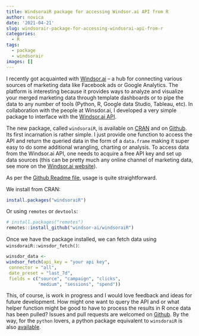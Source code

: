 ```yaml
---
title: WindsoraiR package for accessing Windsor.ai API from R
author: novica
date: '2021-04-21'
slug: windsorair-package-for-accessing-windsorai-api-from-r
categories:
  - R
tags:
  - package
  - windsorair
images: []
---
```


I recently got acquainted with [Windsor.ai](https://windsor.ai) -- a hub for connecting various sources of marketing data like Facebook ads or Google Analytics. The platform is interesting because it provides ways to analyze and visualize your merged marketing data through template dashboards or to pipe the data to any number of tools (Python, R, Google data Studio, Tableau, etc). In collaboration with the people at Winsdor.ai, I developed a very simple package to interface with the [Windsor.ai API](https://www.windsor.ai/api-fields/).

The new package, called `windsoraiR`, is available on [CRAN](https://cran.r-project.org/package=windsoraiR) and on [Github](https://github.com/windsor-ai/windsoraiR). Its first incarnation is rather simple. I just provide one function to access the API and return the queried data in the form of a `data.frame` making it super easy to do some additional wrangling, charting or analysis. To access data from the Windsor.ai API, one needs to acquire a free API key and set up data sources (this can be pretty much any online channel of marketing data, see more on the [Windsor.ai website](https://windsor.ai)).

As per the [Github Readme file](https://github.com/windsor-ai/windsoraiR), usage is quite straightforward. 

We install from CRAN: 

```r
install.packages("windsoraiR")
```
Or using `remotes` or `devtools`:

```r
# install.packages("remotes")
remotes::install_github("windsor-ai/windsoraiR")
```
Once we have the package installed, we can fetch data using `winsdoraiR::winsdor_fetch()`:

```r
winsdor_data <- 
windsor_fetch(api_key = "your api key",
 connector = "all",
 date_preset = "last_7d",
 fields = c("source", "campaign", "clicks",
            "medium", "sessions", "spend"))

```
           
This, of course, is work in progress and I would love feedback and ideas for future development. How might one want to query the API and or what helper function might be good to have to process the results in R once data has been pulled? Issues and pull requests are welcomed on [Github](github.com/windsor-ai/windsoraiR). By the way, for the `python` lovers, a python package equivalent to `winsdoraiR` is also [available](https://github.com/windsor-ai/pywindsorai).



